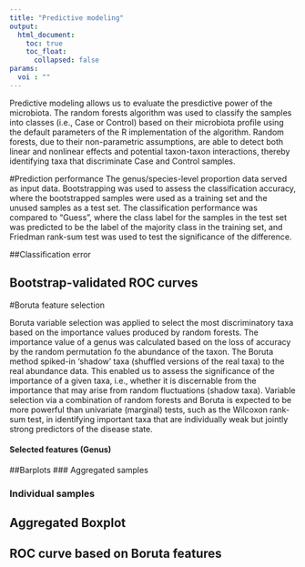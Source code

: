 ```yaml
---
title: "Predictive modeling"
output:
  html_document:
    toc: true
    toc_float:
      collapsed: false
params: 
  voi : ""
---
```



Predictive modeling allows us to evaluate the presdictive power of the microbiota. The random forests algorithm was used to classify the samples into classes (i.e., Case or Control) based on their microbiota profile using the default parameters of the R implementation of the algorithm. Random forests, due to their non-parametric assumptions, are able to detect both linear and nonlinear effects and potential taxon-taxon interactions, thereby identifying taxa that discriminate Case and Control samples. 

#Prediction performance
The genus/species-level proportion data served as input data. Bootstrapping was used to assess the classification accuracy, where the bootstrapped samples were used as a training set and the unused samples as a test set. The classification performance was compared to "Guess", where the class label for the samples in the test set was predicted to be the label of the majority class in the training set, and Friedman rank-sum test was used to test the significance of the difference.

##Classification error
<div>
<object data="Taxa_Random_forest_misclassification_barplot_Genus_.png" width="900" height="600">
</object>
</div>

## Bootstrap-validated ROC curves

<div>
<object data="Taxa_Random_forest_ROC_Genus_.png" width="900" height="600">
</object>
</div>

<div>
<object data="Taxa_Random_forest_ROC_Species_.png" width="900" height="600">
</object>
</div>

#Boruta feature selection

Boruta variable selection was applied to select the most discriminatory taxa based on the importance values produced by random forests. The importance value of a genus was calculated based on the loss of accuracy by the random permutation fo the abundance of the taxon. The Boruta method spiked-in 'shadow' taxa (shuffled versions of the real taxa) to the real abundance data. This enabled us to assess the significance of the importance of a given taxa, i.e., whether it is discernable from the importance that may arise from random fluctuations (shadow taxa). Variable selection via a combination of random forests and Boruta is expected to be more powerful than univariate (marginal) tests, such as the Wilcoxon rank-sum test, in identifying important taxa that are individually weak but jointly strong predictors of the disease state.  

#### Selected features (Genus)
<div>
<object data="Taxa_Random_forest_Boruta_Feature_Selection_Genus_.pdf" type="application/pdf" width="900" height="600">
</object>
</div>


##Barplots
### Aggregated samples
<div>
<object data="Taxa_Barplot_Aggregate_Genus_sqrt_BorutaFeatures_Tentative__.pdf" type="application/pdf" width="900" height="600">
</object>
</div>
### Individual samples
<div>
<object data="Taxa_Barplot_Genus_P_BorutaFeatures_Tentative__.pdf" type="application/pdf" width="900" height="600">
</object>
</div>


## Aggregated Boxplot
<div>
<object data="Taxa_Boxplot_Genus_P_BorutaFeatures_Tentative__.pdf" type="application/pdf" width="900" height="600">
</object>
</div>

## ROC curve based on Boruta features
<div>
<object data="BorutaFeatures_Tentative_ROC_Genus_0.632+.pdf" type="application/pdf" width="900" height="600">
</object>
</div>

